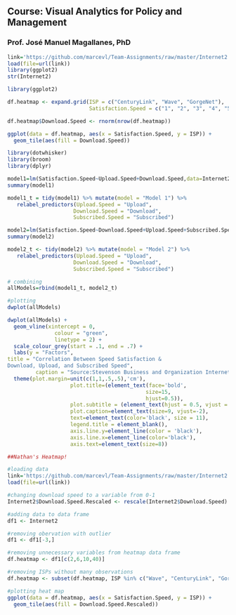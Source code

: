 ## Course: Visual Analytics for Policy and Management

### Prof. José Manuel Magallanes, PhD 

```r
link='https://github.com/marcevl/Team-Assignments/raw/master/Internet2.RData'
load(file=url(link))
library(ggplot2)
str(Internet2)
```

```r
library(ggplot2)

df.heatmap <- expand.grid(ISP = c("CenturyLink", "Wave", "GorgeNet"),
                          Satisfaction.Speed = c("1", "2", "3", "4", "5"))

df.heatmap$Download.Speed <- rnorm(nrow(df.heatmap))

ggplot(data = df.heatmap, aes(x = Satisfaction.Speed, y = ISP)) +
  geom_tile(aes(fill = Download.Speed))
```

```r
library(dotwhisker)
library(broom)
library(dplyr)

model1=lm(Satisfaction.Speed~Upload.Speed+Download.Speed,data=Internet2[,-1])
summary(model1)

model1_t = tidy(model1) %>% mutate(model = "Model 1") %>%
   relabel_predictors(Upload.Speed = "Upload",
                     Download.Speed = "Download",
                     Subscribed.Speed = "Subscribed")
```

```r
model2=lm(Satisfaction.Speed~Download.Speed+Upload.Speed+Subscribed.Speed,data=Internet2[,-1]) # ~. means: all the remaining variables
summary(model2)

model2_t <- tidy(model2) %>% mutate(model = "Model 2") %>%
   relabel_predictors(Upload.Speed = "Upload",
                     Download.Speed = "Download",
                     Subscribed.Speed = "Subscribed")
```

```r
# combining
allModels=rbind(model1_t, model2_t)

#plotting
dwplot(allModels) 
```

```r
dwplot(allModels) + 
  geom_vline(xintercept = 0, 
               colour = "green", 
               linetype = 2) + 
  scale_colour_grey(start = .1, end = .7) + 
  labs(y = "Factors",
title = "Correlation Between Speed Satisfaction & 
Download, Upload, and Subscribed Speed", 
         caption = "Source:Stevenson Business and Organization Internet Survey") +
  theme(plot.margin=unit(c(1,1,.5,.5),'cm'),
                    plot.title=(element_text(face='bold',
                                            size=15,
                                            hjust=0.5)),
                    plot.subtitle = (element_text(hjust = 0.5, vjust = 2)),
                    plot.caption=element_text(size=9, vjust=-2),
                    text=element_text(color='black', size = 11),
                    legend.title = element_blank(),
                    axis.line.y=element_line(color = 'black'),
                    axis.line.x=element_line(color='black'),
                    axis.text=element_text(size=8))
```

```r
##Nathan's Heatmap!

#loading data
link='https://github.com/marcevl/Team-Assignments/raw/master/Internet2.RData'
load(file=url(link))

#changing download speed to a variable from 0-1
Internet2$Download.Speed.Rescaled <- rescale(Internet2$Download.Speed)

#adding data to data frame
df1 <- Internet2

#removing obervation with outlier
df1 <- df1[-3,]

#removing unnecessary variables from heatmap data frame
df.heatmap <- df1[c(2,6,10,40)]

#removing ISPs without many observations
df.heatmap <- subset(df.heatmap, ISP %in% c("Wave", "CenturyLink", "GorgeNet"))

#plotting heat map
ggplot(data = df.heatmap, aes(x = Satisfaction.Speed, y = ISP)) +
  geom_tile(aes(fill = Download.Speed.Rescaled))
```






